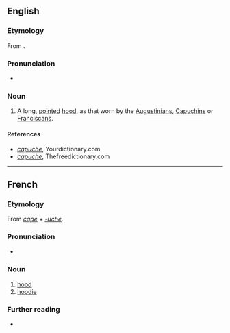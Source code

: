 ==English==

===Etymology===
From {{etyl|fr|en}} {{m|fr|capuche}}.

===Pronunciation===
* {{a|UK}} {{IPA|en|/kəˈpuːtʃ/|/kaˈpuːʃ/}}

===Noun===
{{en-noun}}

# A long, [[pointed]] [[hood]], as that worn by the [[Augustinians]], [[w:Order of Friars Minor Capuchin|Capuchins]] or [[Franciscans]].

====References====
* ''[http://www.yourdictionary.com capuche]'', Yourdictionary.com
* ''[http://www.thefreedictionary.com capuche]'', Thefreedictionary.com

----

==French==

===Etymology===
From ''[[cape]]'' + ''[[-uche]]''.

===Pronunciation===
* {{fr-IPA}}

===Noun===
{{fr-noun|f}}

# [[hood]] {{gloss|headwear}}
# [[hoodie]]

===Further reading===
* {{R:TLFi}}